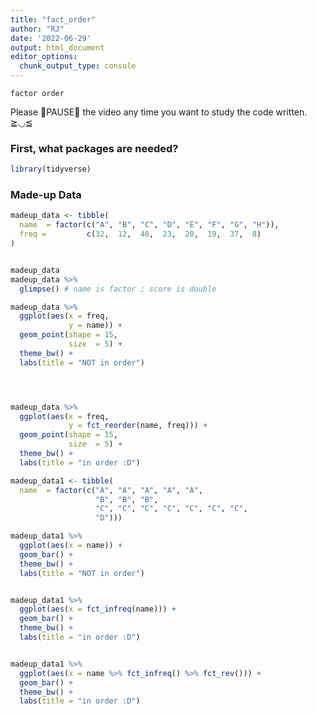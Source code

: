 ```yaml
---
title: "fact_order"
author: "RJ"
date: '2022-06-29'
output: html_document
editor_options: 
  chunk_output_type: console
---
```





`factor order`



Please 🌟PAUSE🌟 the video any time you want to study the code written. ≧◡≦

### First, what packages are needed?
```r
library(tidyverse)
```






### Made-up Data 
```r
madeup_data <- tibble(
  name  = factor(c("A", "B", "C", "D", "E", "F", "G", "H")),
  freq =         c(32,  12,  48,  23,  20,  19,  37,  8)
)


madeup_data
madeup_data %>% 
  glimpse() # name is factor ; score is double
```



```r
madeup_data %>% 
  ggplot(aes(x = freq, 
             y = name)) + 
  geom_point(shape = 15,
             size  = 5) +
  theme_bw() +
  labs(title = "NOT in order")




madeup_data %>% 
  ggplot(aes(x = freq, 
             y = fct_reorder(name, freq))) + 
  geom_point(shape = 15,
             size  = 5) +
  theme_bw() +
  labs(title = "in order :D")
```








```r
madeup_data1 <- tibble(
  name  = factor(c("A", "A", "A", "A", "A", 
                   "B", "B", "B",
                   "C", "C", "C", "C", "C", "C", "C",
                   "D")))

madeup_data1 %>% 
  ggplot(aes(x = name)) + 
  geom_bar() +
  theme_bw() +
  labs(title = "NOT in order")


madeup_data1 %>% 
  ggplot(aes(x = fct_infreq(name))) + 
  geom_bar() +
  theme_bw() +
  labs(title = "in order :D")


madeup_data1 %>% 
  ggplot(aes(x = name %>% fct_infreq() %>% fct_rev())) +
  geom_bar() +
  theme_bw() +
  labs(title = "in order :D")
```



